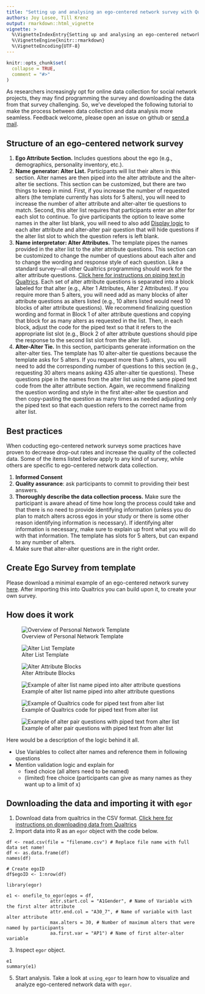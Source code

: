 ```yaml
---
title: "Setting up and analysing an ego-centered network survey with Qualtrics and egor"
authors: Joy Losee, Till Krenz
output: rmarkdown::html_vignette
vignette: >
  %\VignetteIndexEntry{Setting up and analysing an ego-centered network survey with Qualtrics and egor}
  %\VignetteEngine{knitr::rmarkdown}
  %\VignetteEncoding{UTF-8}
---
```


```r
knitr::opts_chunk$set(
  collapse = TRUE,
  comment = "#>"
)
```

As researchers increasingly opt for online data collection for social network projects, they may find programming the survey and downloading the data from that survey challenging. So, we've developed the following tutorial to make the process between data collection and data analysis more seamless. Feedback welcome, please open an issue on github or [send a mail](mailto:jlosee1@udayton.edu).

## Structure of an ego-centered network survey

1. **Ego Attribute Section.** Includes questions about the ego (e.g., demographics, personality inventory, etc.).
2. **Name generator: Alter List.** Participants will list their alters in this section. Alter names are then piped into the alter attribute and the alter-alter tie sections. This section can be customized, but there are two things to keep in mind. First, if you increase the number of requested alters (the template currently has slots for 5 alters), you will need to increase the number of alter attribute and alter-alter tie questions to match. Second, this alter list requires that participants enter an alter for each slot to continue. To give participants the option to leave some names in the alter list blank, you will need to also add [Display logic](https://www.qualtrics.com/support/survey-platform/survey-module/question-options/display-logic/#HidingQuestionswithDisplayLogic) to each alter attribute and alter-alter pair question that will hide questions if the alter list slot to which the question refers is left blank. 
4. **Name interpretator: Alter Attributes.** The template pipes the names provided in the alter list to the alter attribute questions. This section can be customized to change the number of questions about each alter and to change the wording and response style of each question. Like a standard survey—all other Qualtrics programming should work for the alter attribute questions. [Click here for instructions on piping text in Qualtrics]( https://www.qualtrics.com/support/survey-platform/survey-module/editing-questions/piped-text/piped-text-overview/#PipingFromAPreviousQuestion). 
Each set of alter attribute questions is separated into a block labeled for that alter (e.g., Alter 1 Attributes, Alter 2 Attributes). If you require more than 5 alters, you will need add as many blocks of alter attribute questions as alters listed (e.g., 10 alters listed would need 10 blocks of alter attribute questions). We recommend finalizing question wording and format in Block 1 of alter attribute questions and copying that block for as many alters as requested in the list. Then, in each block, adjust the code for the piped text so that it refers to the appropriate list slot (e.g., Block 2 of alter attribute questions should pipe the response to the second list slot from the alter list).
4. **Alter-Alter Tie.** In this section, participants generate information on the alter-alter ties. The template has 10 alter-alter tie questions because the template asks for 5 alters. If you request more than 5 alters, you will need to add the corresponding number of questions to this section (e.g., requesting 30 alters means asking 435 alter-alter tie questions). These questions pipe in the names from the alter list using the same piped text code from the alter attribute section. Again, we recommend finalizing the question wording and style in the first alter-alter tie question and then copy-pasting the question as many times as needed adjusting only the piped text so that each question refers to the correct name from alter list.

## Best practices

When coducting ego-centered network surveys some practices have proven to decrease 
drop-out rates and increase the quality of the collected data. Some of the items
listed below apply to any kind of survey, while others are specific to ego-centered
network data collection.

1. **Informed Consent**
2. **Quality assurance**: ask participants to commit to providing their best answers.
3. **Thoroughly describe the data collection process.** Make sure the participant is aware ahead of time how long the process could take and that there is no need to provide identifying information (unless you do plan to match alters across egos in your study or there is some other reason identifying information is necessary). If identifying alter information is necessary, make sure to explain up front what you will do with that information. 
The template has slots for 5 alters, but can expand to any number of alters. 
4. Make sure that alter-alter questions are in the right order.
 
## Create Ego Survey from template

Please download a minimal example of an ego-centered network survey [here](linklinklink). After importing this into Qualtrics you can build upon it, to create your own survey.

## How does it work

![Overview of Personal Network Template](Qualtrics 1.PNG)

![Alter List Template](Qualtrics 2.PNG)

![Alter Attribute Blocks](Qualtrics 3.PNG)

![Example of alter list name piped into alter attribute questions](Qualtrics 4.PNG)

![Example of Qualtrics code for piped text from alter list](Qualtrics 5.PNG)

![Example of alter pair questions with piped text from alter list](Qualtrics 6.PNG)

Here would be a description of the logic behind it all.

- Use Variables to collect alter names and reference them in following questions
- Mention validation logic and explain for
  - fixed choice (all alters need to be named)
  - (limited) free choice (participants can give as many names as they want up to a limit of x)

## Downloading the data and importing it with `egor`

1. Download data from qualtrics in the CSV format. [Click here for instructions on downloading data from Qualtrics](https://www.qualtrics.com/support/survey-platform/data-and-analysis-module/data/download-data/export-data-overview/)
2. Import data into R as an `egor` object with the code below.

```
df <- read.csv(file = "filename.csv") # Replace file name with full data set name!
df <- as.data.frame(df)
names(df)

# Create egoID
df$egoID <- 1:nrow(df)

library(egor)

e1 <- onefile_to_egor(egos = df,
                attr.start.col = "A1Gender", # Name of Variable with the first alter attribute
                attr.end.col = "A30_7", # Name of variable with last alter attribute
                max.alters = 30, # Number of maximum alters that were named by participants
                aa.first.var = "AP1") # Name of first alter-alter variable
```

3. Inspect `egor` object.

```
e1
summary(e1)
```

5. Start analysis. Take a look at `using_egor` to learn how to visualize and analyze ego-centered network data with `egor`. 
